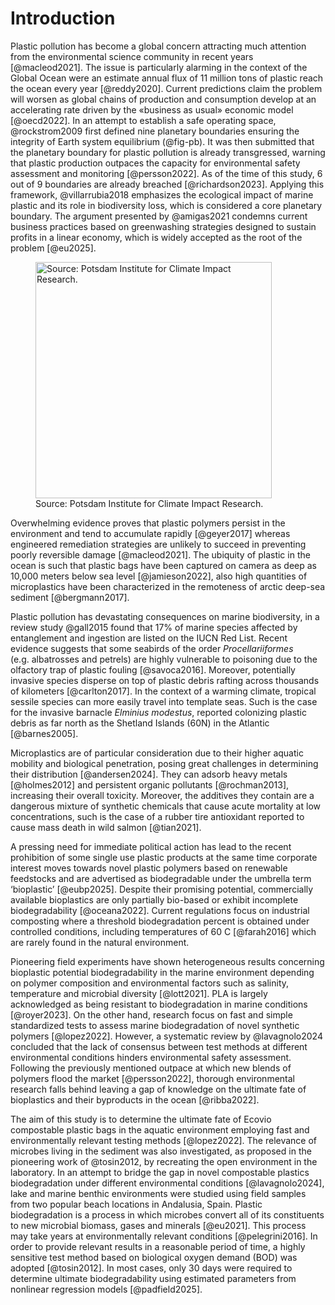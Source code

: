 # Introduction {#sec-intro}

Plastic pollution has become a global concern attracting much attention from the environmental science community in recent years [@macleod2021]. The issue is particularly alarming in the context of the Global Ocean were an estimate annual flux of 11 million tons of plastic reach the ocean every year [@reddy2020]. Current predictions claim the problem will worsen as global chains of production and consumption develop at an accelerating rate driven by the «business as usual» economic model [@oecd2022]. In an attempt to establish a safe operating space, @rockstrom2009 first defined nine planetary boundaries ensuring the integrity of Earth system equilibrium (@fig-pb). It was then submitted that the planetary boundary for plastic pollution is already transgressed, warning that plastic production outpaces the capacity for environmental safety assessment and monitoring [@persson2022]. As of the time of this study, 6 out of 9 boundaries are already breached [@richardson2023]. Applying this framework, @villarrubia2018 emphasizes the ecological impact of marine plastic and its role in biodiversity loss, which is considered a core planetary boundary. The argument presented by @amigas2021 condemns current business practices based on greenwashing strategies designed to sustain profits in a linear economy, which is widely accepted as the root of the problem [@eu2025].

![Source: Potsdam Institute for Climate Impact Research.](/images/planetary-boundaries.png){#fig-pb width="10cm"}

Overwhelming evidence proves that plastic polymers persist in the environment and tend to accumulate rapidly [@geyer2017] whereas engineered remediation strategies are unlikely to succeed in preventing poorly reversible damage [@macleod2021]. The ubiquity of plastic in the ocean is such that plastic bags have been captured on camera as deep as 10,000 meters below sea level [@jamieson2022], also high quantities of microplastics have been characterized in the remoteness of arctic deep-sea sediment [@bergmann2017].

Plastic pollution has devastating consequences on marine biodiversity, in a review study @gall2015 found that 17% of marine species affected by entanglement and ingestion are listed on the IUCN Red List. Recent evidence suggests that some seabirds of the order *Procellariiformes* (e.g. albatrosses and petrels) are highly vulnerable to poisoning due to the olfactory trap of plastic fouling [@savoca2016]. Moreover, potentially invasive species disperse on top of plastic debris rafting across thousands of kilometers [@carlton2017]. In the context of a warming climate, tropical sessile species can more easily travel into template seas. Such is the case for the invasive barnacle *Elminius modestus*, reported colonizing plastic debris as far north as the Shetland Islands (60\textdegree N) in the Atlantic [@barnes2005].

Microplastics are of particular consideration due to their higher aquatic mobility and biological penetration, posing great challenges in determining their distribution [@andersen2024]. They can adsorb heavy metals [@holmes2012] and persistent organic pollutants [@rochman2013], increasing their overall toxicity. Moreover, the additives they contain are a dangerous mixture of synthetic chemicals that cause acute mortality at low concentrations, such is the case of a rubber tire antioxidant reported to cause mass death in wild salmon [@tian2021].

A pressing need for immediate political action has lead to the recent prohibition of some single use plastic products at the same time corporate interest moves towards novel plastic polymers based on renewable feedstocks and are advertised as biodegradable under the umbrella term 'bioplastic' [@eubp2025]. Despite their promising potential, commercially available bioplastics are only partially bio-based or exhibit incomplete biodegradability [@oceana2022]. Current regulations focus on industrial composting where a threshold biodegradation percent is obtained under controlled conditions, including temperatures of 60 \textdegree C [@farah2016] which are rarely found in the natural environment.

Pioneering field experiments have shown heterogeneous results concerning bioplastic potential biodegradability in the marine environment depending on polymer composition and environmental factors such as salinity, temperature and microbial diversity [@lott2021]. PLA is largely acknowledged as being resistant to biodegradation in marine conditions [@royer2023]. On the other hand, research focus on fast and simple standardized tests to assess marine biodegradation of novel synthetic polymers [@lopez2022]. However, a systematic review by @lavagnolo2024 concluded that the lack of consensus between test methods at different environmental conditions hinders environmental safety assessment. Following the previously mentioned outpace at which new blends of polymers flood the market [@persson2022], thorough environmental research falls behind leaving a gap of knowledge on the ultimate fate of bioplastics and their byproducts in the ocean [@ribba2022].

The aim of this study is to determine the ultimate fate of Ecovio\textsuperscript{\textregistered} compostable plastic bags in the aquatic environment employing fast and environmentally relevant testing methods [@lopez2022]. The relevance of microbes living in the sediment was also investigated, as proposed in the pioneering work of @tosin2012, by recreating the open environment in the laboratory. In an attempt to bridge the gap in novel compostable plastics biodegradation under different environmental conditions [@lavagnolo2024], lake and marine benthic environments were studied using field samples from two popular beach locations in Andalusia, Spain. Plastic biodegradation is a process in which microbes convert all of its constituents to new microbial biomass, gases and minerals [@eu2021]. This process may take years at environmentally relevant conditions [@pelegrini2016]. In order to provide relevant results in a reasonable period of time, a highly sensitive test method based on biological oxygen demand (BOD) was adopted [@tosin2012]. In most cases, only 30 days were required to determine ultimate biodegradability using estimated parameters from nonlinear regression models [@padfield2025].
